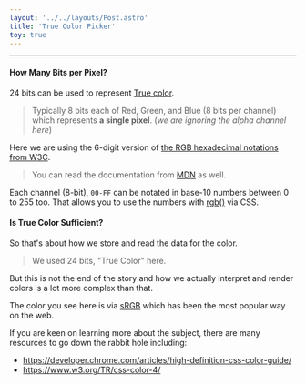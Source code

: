 ```yaml
---
layout: '../../layouts/Post.astro'
title: 'True Color Picker'
toy: true
---
```


<div class="not-prose">
  <OpacitySkeleton client:visible>
    <Color client:visible />
  </OpacitySkeleton>
</div>

---

#### How Many Bits per Pixel?
24 bits can be used to represent [True color](https://en.wikipedia.org/wiki/Color_depth#True_color_(24-bit)).
> Typically 8 bits each of Red, Green, and Blue (8 bits per channel) which represents **a single pixel**. (_we are ignoring the alpha channel here_)

Here we are using the 6-digit version of [the RGB hexadecimal notations from W3C](https://www.w3.org/TR/css-color-4/#hex-color).

> You can read the documentation from [MDN](https://developer.mozilla.org/en-US/docs/Web/CSS/hex-color) as well.

Each channel (8-bit), `00-FF` can be notated in base-10 numbers between $0$ to $255$ too.
That allows you to use the numbers with [rgb()](https://developer.mozilla.org/en-US/docs/Web/CSS/color_value/rgb) via CSS.

#### Is True Color Sufficient?
So that's about how we store and read the data for the color.
> We used 24 bits, "True Color" here.

But this is not the end of the story and how we actually interpret and render colors is a lot more complex than that.

The color you see here is via [sRGB](https://en.wikipedia.org/wiki/SRGB) which has been the most popular way on the web.

If you are keen on learning more about the subject, there are many resources to go down the rabbit hole including:
- https://developer.chrome.com/articles/high-definition-css-color-guide/
- https://www.w3.org/TR/css-color-4/
